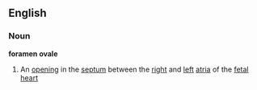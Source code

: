 ==English==
===Noun===
{{wikipedia}}
'''foramen ovale'''
#An [[opening]] in the [[septum]] between the [[right]] and [[left]] [[atria]] of the [[fetal]] [[heart]]